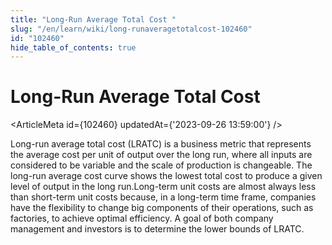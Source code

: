 ```yaml
---
title: "Long-Run Average Total Cost "
slug: "/en/learn/wiki/long-runaveragetotalcost-102460"
id: "102460"
hide_table_of_contents: true
---
```



# Long-Run Average Total Cost 

<ArticleMeta id={102460} updatedAt={'2023-09-26 13:59:00'} />
<div className='border-solid border-b border-t-0 my-4 border-[var(--ifm-color-gray-300)]' />

Long-run average total cost (LRATC) is a business metric that represents the average cost per unit of output over the long run, where all inputs are considered to be variable and the scale of production is changeable. The long-run average cost curve shows the lowest total cost to produce a given level of output in the long run.Long-term unit costs are almost always less than short-term unit costs because, in a long-term time frame, companies have the flexibility to change big components of their operations, such as factories, to achieve optimal efficiency. A goal of both company management and investors is to determine the lower bounds of LRATC.
